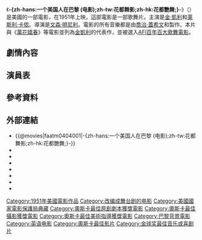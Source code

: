 {{noteTA
|T=zh-hans:一个美国人在巴黎 (电影);zh-tw:花都舞影;zh-hk:花都艷舞;
|1=zh-hans:一个美国人在巴黎;zh-tw:花都舞影;zh-hk:花都艷舞;
}}
{{expand|time=2014-05-06T03:25:16+00:00}}
{{unreferenced|time=2014-05-06T03:25:16+00:00}}
{{Infobox Film
| name               = -{zh-hans:一个美国人在巴黎 (电影);zh-tw:花都舞影;zh-hk:花都艷舞;}-
| original_name      = {{lang|en|''An American in Paris''}}
| image              = An American in Paris (1951 film poster).jpg
| caption            = 電影海報
| director           = [[文森特·明内利|文森特·明内利]]
| producer           = 
| producer_2         = 
| writer             = 
| story              = 
| starring           = 
| music              = 
| cinematography     = 
| editing            = 
| production_company = [[米高梅|米高梅]]
| distributor        = 
| released           = {{film date|1951|11|11}}（美國）
| runtime            = 114分鐘
| country            = {{flagu|美國}}
| language           = 美國英語
| budget             = 
| gross              = 
}}
《'''-{zh-hans:一个美国人在巴黎 (电影);zh-tw:花都舞影;zh-hk:花都艷舞;}-'''》（{{lang-en|'''''An American in Paris'''''}}）是美國的一部電影，在1951年上映，這部電影是一部歌舞片。主演是[[金·凱利|金·凱利]]和[[莱斯利·卡侬|莱斯利·卡侬]]。導演是[[文森·明尼利|文森·明尼利]]。電影的所有音樂都是由[[喬治·蓋希文|喬治·蓋希文]]和{{link-en|艾拉·蓋希文|Ira Gershwin}}製作。本片與《[[萬花嬉春|萬花嬉春]]》等電影並列為[[金凱利|金凱利]]的代表作，並被選入[[AFI百年百大歌舞電影|AFI百年百大歌舞電影]]。

==劇情內容==

==演員表==

==參考資料==

==外部連結==
{{Commons category|An American in Paris (film)}}
*{{@movies|faatm0404001|-{zh-hans:一个美国人在巴黎 (电影);zh-tw:花都舞影;zh-hk:花都艷舞;}-}}
*{{douban|title=-{zh-hans:一个美国人在巴黎 (电影);zh-tw:花都舞影;zh-hk:花都艷舞;}-}}
*{{Mtime|10836|-{zh-hans:一个美国人在巴黎 (电影);zh-tw:花都舞影;zh-hk:花都艷舞;}-}}
*{{Amg movie|2070|-{zh-hans:一个美国人在巴黎 (电影);zh-tw:花都舞影;zh-hk:花都艷舞;}-}}
*{{rotten-tomatoes|american_in_paris|-{zh-hans:一个美国人在巴黎 (电影);zh-tw:花都舞影;zh-hk:花都艷舞;}-}}
*{{mojo title|americaninparis|-{zh-hans:一个美国人在巴黎 (电影);zh-tw:花都舞影;zh-hk:花都艷舞;}-}}
*{{Tcmdb title|67241|-{zh-hans:一个美国人在巴黎 (电影);zh-tw:花都舞影;zh-hk:花都艷舞;}-}}
*{{imdb title|0043278|-{zh-hans:一个美国人在巴黎 (电影);zh-tw:花都舞影;zh-hk:花都艷舞;}-}}

{{Authority control}}
{{奥斯卡最佳影片奖}}
[[Category:1951年美國電影作品|Category:1951年美國電影作品]]
[[Category:改编成舞台剧的电影|Category:改编成舞台剧的电影]]
[[Category:美國國家電影保護局典藏|Category:美國國家電影保護局典藏]]
[[Category:奧斯卡最佳原創劇本獲獎電影|Category:奧斯卡最佳原創劇本獲獎電影]]
[[Category:奧斯卡最佳攝影獲獎電影|Category:奧斯卡最佳攝影獲獎電影]]
[[Category:奧斯卡最佳美術指導獲獎電影|Category:奧斯卡最佳美術指導獲獎電影]]
[[Category:巴黎背景電影|Category:巴黎背景電影]]
[[Category:英语电影|Category:英语电影]]
[[Category:奧斯卡最佳影片|Category:奧斯卡最佳影片]]
[[Category:金球奖最佳音乐或喜剧片|Category:金球奖最佳音乐或喜剧片]]